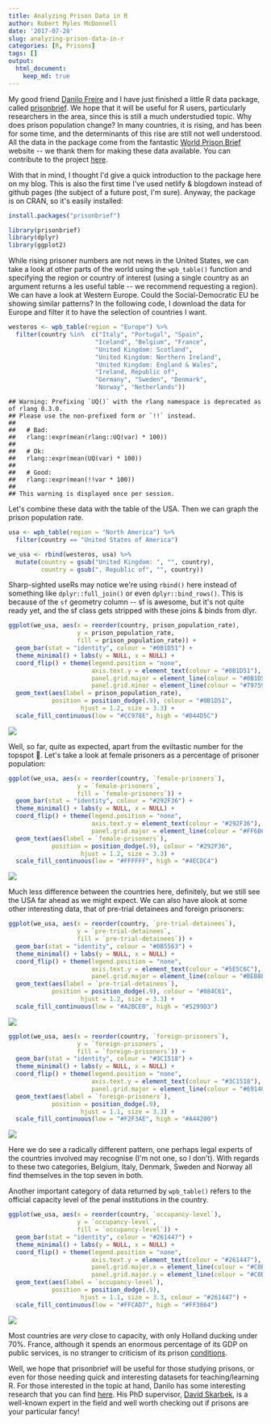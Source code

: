 ```yaml
---
title: Analyzing Prison Data in R
author: Robert Myles McDonnell
date: '2017-07-28'
slug: analyzing-prison-data-in-r
categories: [R, Prisons]
tags: []
output: 
  html_document:
    keep_md: true
---
```


My good friend [Danilo Freire](http://danilofreire.com) and I have just finished a little R data package, called [prisonbrief](http://danilofreire.com/prisonbrief/). We hope that it will be useful for R users, particularly researchers in the area, since this is still a much understudied topic. Why does prison population change? In many countries, it is rising, and has been for some time, and the determinants of this rise are still not well understood. All the data in the package come from the fantastic [World Prison Brief](http://www.prisonstudies.org/) website -- we thank them for making these data available. You can contribute to the project [here](http://www.prisonstudies.org/about-us).  

With that in mind, I thought I'd give a quick introduction to the package here on my blog. This is also the first time I've used netlify & blogdown instead of github pages (the subject of a future post, I'm sure). Anyway, the package is on CRAN, so it's easily installed:    


```r
install.packages("prisonbrief")

library(prisonbrief)
library(dplyr)
library(ggplot2)
```



While rising prisoner numbers are not news in the United States, we can take a look at other parts of the world using the `wpb_table()` function and specifying the region or country of interest (using a single country as an argument returns a les useful table -- we recommend requesting a region). We can have a look at Western Europe. Could the Social-Democratic EU be showing similar patterns?  In the following code, I download the data for Europe and filter it to have the selection of countries I want.    


```r
westeros <- wpb_table(region = "Europe") %>% 
  filter(country %in%  c("Italy", "Portugal", "Spain",
                        "Iceland", "Belgium", "France",
                        "United Kingdom: Scotland", 
                        "United Kingdom: Northern Ireland",
                        "United Kingdom: England & Wales",
                        "Ireland, Republic of",
                        "Germany", "Sweden", "Denmark", 
                        "Norway", "Netherlands"))
```

```
## Warning: Prefixing `UQ()` with the rlang namespace is deprecated as of rlang 0.3.0.
## Please use the non-prefixed form or `!!` instead.
## 
##   # Bad:
##   rlang::expr(mean(rlang::UQ(var) * 100))
## 
##   # Ok:
##   rlang::expr(mean(UQ(var) * 100))
## 
##   # Good:
##   rlang::expr(mean(!!var * 100))
## 
## This warning is displayed once per session.
```


Let's combine these data with the table of the USA. Then we can graph the prison population rate.  


```r
usa <- wpb_table(region = "North America") %>% 
  filter(country == "United States of America")

we_usa <- rbind(westeros, usa) %>% 
  mutate(country = gsub("United Kingdom: ", "", country),
         country = gsub(", Republic of", "", country))
```

Sharp-sighted useRs may notice we're using `rbind()` here instead of something like `dplyr::full_join()` or even `dplyr::bind_rows()`. This is because of the `sf` geometry column -- sf is awesome, but it's not quite ready yet, and the sf class gets stripped with these joins & binds from dlyr. 


```r
ggplot(we_usa, aes(x = reorder(country, prison_population_rate),
                   y = prison_population_rate,
                   fill = prison_population_rate)) +
  geom_bar(stat = "identity", colour = "#0B1D51") +
  theme_minimal() + labs(y = NULL, x = NULL) +
  coord_flip() + theme(legend.position = "none",
                       axis.text.y = element_text(colour = "#0B1D51"),
                       panel.grid.major = element_line(colour = "#0B1D51"),
                       panel.grid.minor = element_line(colour = "#797596")) +
  geom_text(aes(label = prison_population_rate),
            position = position_dodge(.9), colour = "#0B1D51",
                    hjust = 1.2, size = 3.3) +
  scale_fill_continuous(low = "#CC978E", high = "#D44D5C")
```

![](2017-07-28-analyzing-prison-data-in-r_files/figure-html/unnamed-chunk-5-1.png)<!-- -->

Well, so far, quite as expected, apart from the eviltastic number for the topspot 🤘. Let's take a look at female prisoners as a percentage of prisoner population:     


```r
ggplot(we_usa, aes(x = reorder(country, `female-prisoners`),
                   y = `female-prisoners`,
                   fill = `female-prisoners`)) +
  geom_bar(stat = "identity", colour = "#292F36") +
  theme_minimal() + labs(y = NULL, x = NULL) +
  coord_flip() + theme(legend.position = "none", 
                       axis.text.y = element_text(colour = "#292F36"),
                       panel.grid.major = element_line(colour = "#FF6B6B")) +
  geom_text(aes(label = `female-prisoners`),
            position = position_dodge(.9), colour = "#292F36",
                    hjust = 1.2, size = 3.3) +
  scale_fill_continuous(low = "#FFFFFF", high = "#4ECDC4")
```

![](2017-07-28-analyzing-prison-data-in-r_files/figure-html/unnamed-chunk-6-1.png)<!-- -->

Much less difference between the countries here, definitely, but we still see the USA far ahead as we might expect. We can also have alook at some other interesting data, that of pre-trial detainees and foreign prisoners:  


```r
ggplot(we_usa, aes(x = reorder(country, `pre-trial-detainees`),
                   y = `pre-trial-detainees`,
                   fill = `pre-trial-detainees`)) +
  geom_bar(stat = "identity", colour = "#0B5563") +
  theme_minimal() + labs(y = NULL, x = NULL) +
  coord_flip() + theme(legend.position = "none", 
                       axis.text.y = element_text(colour = "#5E5C6C"),
                       panel.grid.major = element_line(colour = "#BEB8EB")) +
  geom_text(aes(label = `pre-trial-detainees`),
            position = position_dodge(.9), colour = "#084C61",
                    hjust = 1.2, size = 3.3) +
  scale_fill_continuous(low = "#A2BCE0", high = "#5299D3")
```

![](2017-07-28-analyzing-prison-data-in-r_files/figure-html/unnamed-chunk-7-1.png)<!-- -->

```r
ggplot(we_usa, aes(x = reorder(country, `foreign-prisoners`),
                   y = `foreign-prisoners`,
                   fill = `foreign-prisoners`)) +
  geom_bar(stat = "identity", colour = "#3C1518") +
  theme_minimal() + labs(y = NULL, x = NULL) +
  coord_flip() + theme(legend.position = "none", 
                       axis.text.y = element_text(colour = "#3C1518"),
                       panel.grid.major = element_line(colour = "#69140E")) +
  geom_text(aes(label = `foreign-prisoners`),
            position = position_dodge(.9), 
                    hjust = 1.1, size = 3.3) +
  scale_fill_continuous(low = "#F2F3AE", high = "#A44200")
```

![](2017-07-28-analyzing-prison-data-in-r_files/figure-html/unnamed-chunk-7-2.png)<!-- -->

Here we do see a radically different pattern, one perhaps legal experts of the countries involved may recognise (I'm not one, so I don't). With regards to these two categories, Belgium, Italy, Denmark, Sweden and Norway all find themselves in the top seven in both.   

Another important category of data returned by `wpb_table()` refers to the official capacity level of the penal institutions in the country.


```r
ggplot(we_usa, aes(x = reorder(country, `occupancy-level`),
                   y = `occupancy-level`,
                   fill = `occupancy-level`)) +
  geom_bar(stat = "identity", colour = "#261447") +
  theme_minimal() + labs(y = NULL, x = NULL) +
  coord_flip() + theme(legend.position = "none", 
                       axis.text.y = element_text(colour = "#261447"),
                       panel.grid.major.x = element_line(colour = "#C0BDA5"),
                       panel.grid.major.y = element_line(colour = "#C0BDA5")) +
  geom_text(aes(label = `occupancy-level`),
            position = position_dodge(.9),
                    hjust = 1.1, size = 3.3, colour = "#261447") +
  scale_fill_continuous(low = "#FFCAD7", high = "#FF3864")
```

![](2017-07-28-analyzing-prison-data-in-r_files/figure-html/unnamed-chunk-8-1.png)<!-- -->

Most countries are *very* close to capacity, with only Holland ducking under 70%. France, although it spends an enormous percentage of its GDP on public services, is no stranger to criticism of its prison  [conditions](https://en.wikipedia.org/wiki/Prison_conditions_in_France).  

Well, we hope that prisonbrief will be useful for those studying prisons, or even for those needing quick and interesting datasets for teaching/learning R. For those interested in the topic at hand, Danilo has some interesting research that you can find [here](http://danilofreire.com/research/). His PhD supervisor, [David Skarbek](http://www.davidskarbek.com/), is a well-known expert in the field and well worth checking out if prisons are your particular fancy!


